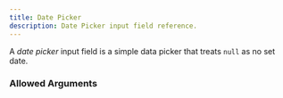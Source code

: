 ---
title: Date Picker
description: Date Picker input field reference.
---


<InputFieldInfo type={InputFieldType.DATE_PICKER}></InputFieldInfo>

A _date picker_ input field is a simple data picker that treats `null` as no set date.

### Allowed Arguments

<InputFieldAllowedArguments type={InputFieldType.DATE_PICKER}></InputFieldAllowedArguments>
